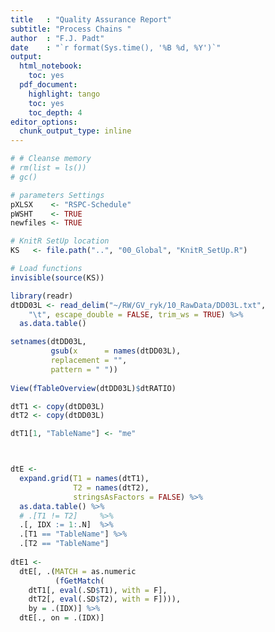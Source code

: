```yaml
---
title   : "Quality Assurance Report"
subtitle: "Process Chains "
author  : "F.J. Padt"
date    : "`r format(Sys.time(), '%B %d, %Y')`"
output:
  html_notebook:
    toc: yes
  pdf_document:
    highlight: tango
    toc: yes
    toc_depth: 4
editor_options: 
  chunk_output_type: inline
---
```


```r

# # Cleanse memory
# rm(list = ls())
# gc()

# parameters Settings
pXLSX    <- "RSPC-Schedule" 
pWSHT    <- TRUE
newfiles <- TRUE

# KnitR SetUp location
KS   <- file.path("..", "00_Global", "KnitR_SetUp.R")

# Load functions
invisible(source(KS))

```

```r
library(readr)
dtDD03L <- read_delim("~/RW/GV_ryk/10_RawData/DD03L.txt", 
    "\t", escape_double = FALSE, trim_ws = TRUE) %>%
  as.data.table()

setnames(dtDD03L, 
         gsub(x      = names(dtDD03L), 
         replacement = "",
         pattern = " "))
         
View(fTableOverview(dtDD03L)$dtRATIO)
```

```r
dtT1 <- copy(dtDD03L)
dtT2 <- copy(dtDD03L)

dtT1[1, "TableName"] <- "me"



dtE <- 
  expand.grid(T1 = names(dtT1), 
              T2 = names(dtT2), 
              stringsAsFactors = FALSE) %>%
  as.data.table() %>%
  # .[T1 != T2]     %>%
  .[, IDX := 1:.N]  %>%
  .[T1 == "TableName"] %>%
  .[T2 == "TableName"]
  
dtE1 <- 
  dtE[, .(MATCH = as.numeric
          (fGetMatch(
    dtT1[, eval(.SD$T1), with = F],
    dtT2[, eval(.SD$T2), with = F]))), 
    by = .(IDX)] %>%
  dtE[., on = .(IDX)]
```


